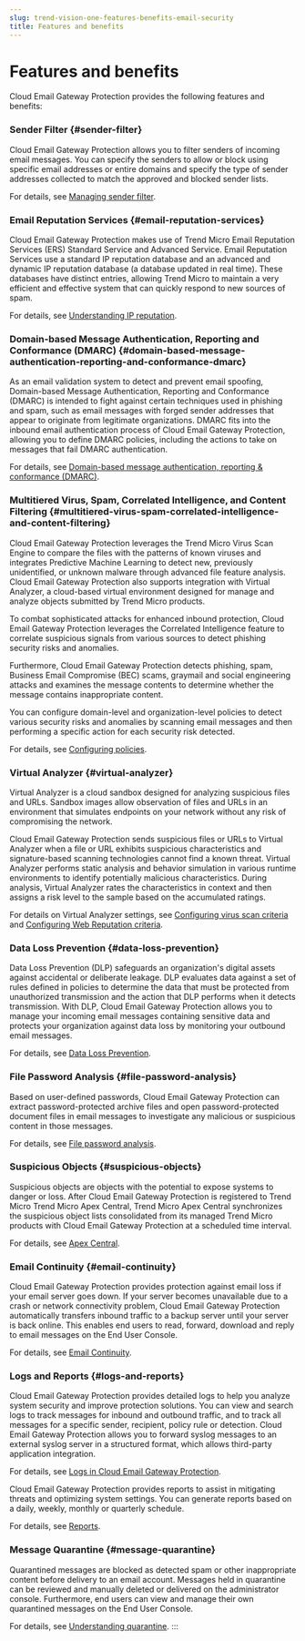```yaml
---
slug: trend-vision-one-features-benefits-email-security
title: Features and benefits
---
```

# Features and benefits

Cloud Email Gateway Protection provides the following features and benefits:

### Sender Filter {#sender-filter}

Cloud Email Gateway Protection allows you to filter senders of incoming email messages. You can specify the senders to allow or block using specific email addresses or entire domains and specify the type of sender addresses collected to match the approved and blocked sender lists.

For details, see [Managing sender filter](managing-sender-filter.mdx).

### Email Reputation Services {#email-reputation-services}

Cloud Email Gateway Protection makes use of Trend Micro Email Reputation Services (ERS) Standard Service and Advanced Service. Email Reputation Services use a standard IP reputation database and an advanced and dynamic IP reputation database (a database updated in real time). These databases have distinct entries, allowing Trend Micro to maintain a very efficient and effective system that can quickly respond to new sources of spam.

For details, see [Understanding IP reputation](understanding-ip-reputation.mdx).

### Domain-based Message Authentication, Reporting and Conformance (DMARC) {#domain-based-message-authentication-reporting-and-conformance-dmarc}

As an email validation system to detect and prevent email spoofing, Domain-based Message Authentication, Reporting and Conformance (DMARC) is intended to fight against certain techniques used in phishing and spam, such as email messages with forged sender addresses that appear to originate from legitimate organizations. DMARC fits into the inbound email authentication process of Cloud Email Gateway Protection, allowing you to define DMARC policies, including the actions to take on messages that fail DMARC authentication.

For details, see [Domain-based message authentication, reporting & conformance (DMARC)](dmarc.mdx).

### Multitiered Virus, Spam, Correlated Intelligence, and Content Filtering {#multitiered-virus-spam-correlated-intelligence-and-content-filtering}

Cloud Email Gateway Protection leverages the Trend Micro Virus Scan Engine to compare the files with the patterns of known viruses and integrates Predictive Machine Learning to detect new, previously unidentified, or unknown malware through advanced file feature analysis. Cloud Email Gateway Protection also supports integration with Virtual Analyzer, a cloud-based virtual environment designed for manage and analyze objects submitted by Trend Micro products.

To combat sophisticated attacks for enhanced inbound protection, Cloud Email Gateway Protection leverages the Correlated Intelligence feature to correlate suspicious signals from various sources to detect phishing security risks and anomalies.

Furthermore, Cloud Email Gateway Protection detects phishing, spam, Business Email Compromise (BEC) scams, graymail and social engineering attacks and examines the message contents to determine whether the message contains inappropriate content.

You can configure domain-level and organization-level policies to detect various security risks and anomalies by scanning email messages and then performing a specific action for each security risk detected.

For details, see [Configuring policies](configuring-policies.mdx).

### Virtual Analyzer {#virtual-analyzer}

Virtual Analyzer is a cloud sandbox designed for analyzing suspicious files and URLs. Sandbox images allow observation of files and URLs in an environment that simulates endpoints on your network without any risk of compromising the network.

Cloud Email Gateway Protection sends suspicious files or URLs to Virtual Analyzer when a file or URL exhibits suspicious characteristics and signature-based scanning technologies cannot find a known threat. Virtual Analyzer performs static analysis and behavior simulation in various runtime environments to identify potentially malicious characteristics. During analysis, Virtual Analyzer rates the characteristics in context and then assigns a risk level to the sample based on the accumulated ratings.

For details on Virtual Analyzer settings, see [Configuring virus scan criteria](configuring-virus-scan-criteria.mdx) and [Configuring Web Reputation criteria](configuring-web-reputation-criteria.mdx).

### Data Loss Prevention {#data-loss-prevention}

Data Loss Prevention (DLP) safeguards an organization's digital assets against accidental or deliberate leakage. DLP evaluates data against a set of rules defined in policies to determine the data that must be protected from unauthorized transmission and the action that DLP performs when it detects transmission. With DLP, Cloud Email Gateway Protection allows you to manage your incoming email messages containing sensitive data and protects your organization against data loss by monitoring your outbound email messages.

For details, see [Data Loss Prevention](data-loss-prevention-email-security.mdx).

### File Password Analysis {#file-password-analysis}

Based on user-defined passwords, Cloud Email Gateway Protection can extract password-protected archive files and open password-protected document files in email messages to investigate any malicious or suspicious content in those messages.

For details, see [File password analysis](file-password-analysis.mdx).

### Suspicious Objects {#suspicious-objects}

Suspicious objects are objects with the potential to expose systems to danger or loss. After Cloud Email Gateway Protection is registered to Trend Micro Trend Micro Apex Central, Trend Micro Apex Central synchronizes the suspicious object lists consolidated from its managed Trend Micro products with Cloud Email Gateway Protection at a scheduled time interval.

For details, see [Apex Central](apex-central-email-security.mdx).

### Email Continuity {#email-continuity}

Cloud Email Gateway Protection provides protection against email loss if your email server goes down. If your server becomes unavailable due to a crash or network connectivity problem, Cloud Email Gateway Protection automatically transfers inbound traffic to a backup server until your server is back online. This enables end users to read, forward, download and reply to email messages on the End User Console.

For details, see [Email Continuity](email-continuity.mdx).

### Logs and Reports {#logs-and-reports}

Cloud Email Gateway Protection provides detailed logs to help you analyze system security and improve protection solutions. You can view and search logs to track messages for inbound and outbound traffic, and to track all messages for a specific sender, recipient, policy rule or detection. Cloud Email Gateway Protection allows you to forward syslog messages to an external syslog server in a structured format, which allows third-party application integration.

For details, see [Logs in Cloud Email Gateway Protection](logs-hosted-email-security.mdx).

Cloud Email Gateway Protection provides reports to assist in mitigating threats and optimizing system settings. You can generate reports based on a daily, weekly, monthly or quarterly schedule.

For details, see [Reports](reports-email-security.mdx).

### Message Quarantine {#message-quarantine}

Quarantined messages are blocked as detected spam or other inappropriate content before delivery to an email account. Messages held in quarantine can be reviewed and manually deleted or delivered on the administrator console. Furthermore, end users can view and manage their own quarantined messages on the End User Console.

For details, see [Understanding quarantine](understanding-quarantine.mdx).
:::

